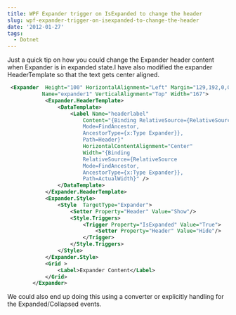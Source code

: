 ```yaml
---
title: WPF Expander trigger on IsExpanded to change the header
slug: wpf-expander-trigger-on-isexpanded-to-change-the-header
date: '2012-01-27'
tags:
  - Dotnet
---
```

Just a quick tip on how you could change the Expander header content when Expander is in expanded state.I have also modified the expander HeaderTemplate so that the text gets center aligned.

```xml
 <Expander  Height="100" HorizontalAlignment="Left" Margin="129,192,0,0"
           Name="expander1" VerticalAlignment="Top" Width="167">
            <Expander.HeaderTemplate>
                <DataTemplate>
                    <Label Name="headerlabel"
                        Content="{Binding RelativeSource={RelativeSource
                        Mode=FindAncestor,
                        AncestorType={x:Type Expander}},
                        Path=Header}"
                        HorizontalContentAlignment="Center"
                        Width="{Binding
                        RelativeSource={RelativeSource
                        Mode=FindAncestor,
                        AncestorType={x:Type Expander}},
                        Path=ActualWidth}" />
                </DataTemplate>
            </Expander.HeaderTemplate>
            <Expander.Style>
                <Style  TargetType="Expander">
                    <Setter Property="Header" Value="Show"/>
                    <Style.Triggers>
                        <Trigger Property="IsExpanded" Value="True">
                            <Setter Property="Header" Value="Hide"/>
                        </Trigger>
                    </Style.Triggers>
                </Style>
            </Expander.Style>
            <Grid >
                <Label>Expander Content</Label>
            </Grid>
        </Expander>

```

We could also end up doing this using a converter or explicitly handling for the Expanded/Collapsed events.
